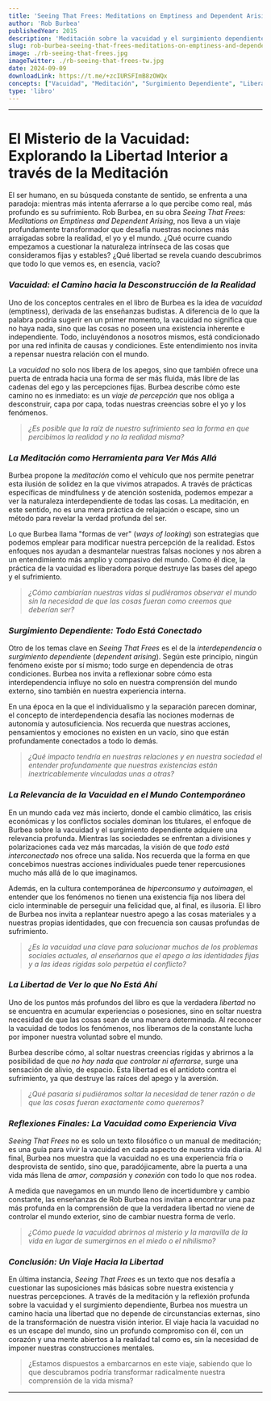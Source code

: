 ```yaml
---
title: 'Seeing That Frees: Meditations on Emptiness and Dependent Arising'
author: 'Rob Burbea'
publishedYear: 2015
description: 'Meditación sobre la vacuidad y el surgimiento dependiente, que explora cómo nuestras percepciones del yo y el mundo pueden liberarnos del sufrimiento a través de una comprensión profunda de la interdependencia y la realidad.'
slug: rob-burbea-seeing-that-frees-meditations-on-emptiness-and-dependent-arising
image: ./rb-seeing-that-frees.jpg
imageTwitter: ./rb-seeing-that-frees-tw.jpg
date: 2024-09-09
downloadLink: https://t.me/+zcIURSFImB8zOWQx
concepts: ["Vacuidad", "Meditación", "Surgimiento Dependiente", "Liberación del Sufrimiento", "Interconexión", "Budismo"]
type: 'libro'
---
```


---

# **El Misterio de la Vacuidad: Explorando la Libertad Interior a través de la Meditación**

El ser humano, en su búsqueda constante de sentido, se enfrenta a una paradoja: mientras más intenta aferrarse a lo que percibe como real, más profundo es su sufrimiento. Rob Burbea, en su obra *Seeing That Frees: Meditations on Emptiness and Dependent Arising*, nos lleva a un viaje profundamente transformador que desafía nuestras nociones más arraigadas sobre la realidad, el yo y el mundo. ¿Qué ocurre cuando empezamos a cuestionar la naturaleza intrínseca de las cosas que consideramos fijas y estables? ¿Qué libertad se revela cuando descubrimos que todo lo que vemos es, en esencia, vacío?

### _Vacuidad: el Camino hacia la Desconstrucción de la Realidad_

Uno de los conceptos centrales en el libro de Burbea es la idea de *vacuidad* (emptiness), derivada de las enseñanzas budistas. A diferencia de lo que la palabra podría sugerir en un primer momento, la vacuidad no significa que no haya nada, sino que las cosas no poseen una existencia inherente e independiente. Todo, incluyéndonos a nosotros mismos, está condicionado por una red infinita de causas y condiciones. Este entendimiento nos invita a repensar nuestra relación con el mundo.

La *vacuidad* no solo nos libera de los apegos, sino que también ofrece una puerta de entrada hacia una forma de ser más fluida, más libre de las cadenas del ego y las percepciones fijas. Burbea describe cómo este camino no es inmediato: es un *viaje de percepción* que nos obliga a desconstruir, capa por capa, todas nuestras creencias sobre el yo y los fenómenos.

> *¿Es posible que la raíz de nuestro sufrimiento sea la forma en que percibimos la realidad y no la realidad misma?*

### _La Meditación como Herramienta para Ver Más Allá_

Burbea propone la *meditación* como el vehículo que nos permite penetrar esta ilusión de solidez en la que vivimos atrapados. A través de prácticas específicas de mindfulness y de atención sostenida, podemos empezar a ver la naturaleza interdependiente de todas las cosas. La meditación, en este sentido, no es una mera práctica de relajación o escape, sino un método para revelar la verdad profunda del ser.

Lo que Burbea llama "formas de ver" (*ways of looking*) son estrategias que podemos emplear para modificar nuestra percepción de la realidad. Estos enfoques nos ayudan a desmantelar nuestras falsas nociones y nos abren a un entendimiento más amplio y compasivo del mundo. Como él dice, la práctica de la vacuidad es liberadora porque destruye las bases del apego y el sufrimiento.

> *¿Cómo cambiarían nuestras vidas si pudiéramos observar el mundo sin la necesidad de que las cosas fueran como creemos que deberían ser?*

### _Surgimiento Dependiente: Todo Está Conectado_

Otro de los temas clave en *Seeing That Frees* es el de la *interdependencia* o *surgimiento dependiente* (*dependent arising*). Según este principio, ningún fenómeno existe por sí mismo; todo surge en dependencia de otras condiciones. Burbea nos invita a reflexionar sobre cómo esta interdependencia influye no solo en nuestra comprensión del mundo externo, sino también en nuestra experiencia interna.

En una época en la que el individualismo y la separación parecen dominar, el concepto de interdependencia desafía las nociones modernas de autonomía y autosuficiencia. Nos recuerda que nuestras acciones, pensamientos y emociones no existen en un vacío, sino que están profundamente conectados a todo lo demás.

> *¿Qué impacto tendría en nuestras relaciones y en nuestra sociedad el entender profundamente que nuestras existencias están inextricablemente vinculadas unas a otras?*

### _La Relevancia de la Vacuidad en el Mundo Contemporáneo_

En un mundo cada vez más incierto, donde el cambio climático, las crisis económicas y los conflictos sociales dominan los titulares, el enfoque de Burbea sobre la vacuidad y el surgimiento dependiente adquiere una relevancia profunda. Mientras las sociedades se enfrentan a divisiones y polarizaciones cada vez más marcadas, la visión de que *todo está interconectado* nos ofrece una salida. Nos recuerda que la forma en que concebimos nuestras acciones individuales puede tener repercusiones mucho más allá de lo que imaginamos.

Además, en la cultura contemporánea de *hiperconsumo* y *autoimagen*, el entender que los fenómenos no tienen una existencia fija nos libera del ciclo interminable de perseguir una felicidad que, al final, es ilusoria. El libro de Burbea nos invita a replantear nuestro apego a las cosas materiales y a nuestras propias identidades, que con frecuencia son causas profundas de sufrimiento.

> *¿Es la vacuidad una clave para solucionar muchos de los problemas sociales actuales, al enseñarnos que el apego a las identidades fijas y a las ideas rígidas solo perpetúa el conflicto?*

### _La Libertad de Ver lo que No Está Ahí_

Uno de los puntos más profundos del libro es que la verdadera *libertad* no se encuentra en acumular experiencias o posesiones, sino en soltar nuestra necesidad de que las cosas sean de una manera determinada. Al reconocer la vacuidad de todos los fenómenos, nos liberamos de la constante lucha por imponer nuestra voluntad sobre el mundo.

Burbea describe cómo, al soltar nuestras creencias rígidas y abrirnos a la posibilidad de que *no hay nada que controlar ni aferrarse*, surge una sensación de alivio, de espacio. Esta libertad es el antídoto contra el sufrimiento, ya que destruye las raíces del apego y la aversión.

> *¿Qué pasaría si pudiéramos soltar la necesidad de tener razón o de que las cosas fueran exactamente como queremos?*

### _Reflexiones Finales: La Vacuidad como Experiencia Viva_

*Seeing That Frees* no es solo un texto filosófico o un manual de meditación; es una guía para *vivir* la vacuidad en cada aspecto de nuestra vida diaria. Al final, Burbea nos muestra que la vacuidad no es una experiencia fría o desprovista de sentido, sino que, paradójicamente, abre la puerta a una vida más llena de *amor*, *compasión* y *conexión* con todo lo que nos rodea.

A medida que navegamos en un mundo lleno de incertidumbre y cambio constante, las enseñanzas de Rob Burbea nos invitan a encontrar una paz más profunda en la comprensión de que la verdadera libertad no viene de controlar el mundo exterior, sino de cambiar nuestra forma de verlo.

> *¿Cómo puede la vacuidad abrirnos al misterio y la maravilla de la vida en lugar de sumergirnos en el miedo o el nihilismo?*

### _Conclusión: Un Viaje Hacia la Libertad_

En última instancia, *Seeing That Frees* es un texto que nos desafía a cuestionar las suposiciones más básicas sobre nuestra existencia y nuestras percepciones. A través de la meditación y la reflexión profunda sobre la vacuidad y el surgimiento dependiente, Burbea nos muestra un camino hacia una libertad que no depende de circunstancias externas, sino de la transformación de nuestra visión interior.
El viaje hacia la vacuidad no es un escape del mundo, sino un profundo compromiso con él, con un corazón y una mente abiertos a la realidad tal como es, sin la necesidad de imponer nuestras construcciones mentales. 

> ¿Estamos dispuestos a embarcarnos en este viaje, sabiendo que lo que descubramos podría transformar radicalmente nuestra comprensión de la vida misma?

---
